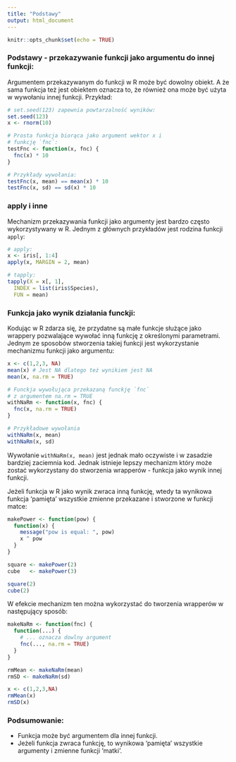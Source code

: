 ```yaml
---
title: "Podstawy"
output: html_document
---
```


```r
knitr::opts_chunk$set(echo = TRUE)
```

### Podstawy - przekazywanie funkcji jako argumentu do innej funkcji:

Argumentem przekazywanym do funkcji w R może być dowolny obiekt. A że sama funkcja też jest obiektem oznacza to, że również ona może być użyta w wywołaniu innej funkcji. Przykład:

```r
# set.seed(123) zapewnia powtarzalność wyników:
set.seed(123)
x <- rnorm(10)

# Prosta funkcja biorąca jako argument wektor x i
# funkcję `fnc`:
testFnc <- function(x, fnc) {
  fnc(x) * 10
}

# Przykłady wywołania:
testFnc(x, mean) == mean(x) * 10
testFnc(x, sd) == sd(x) * 10
```

### apply i inne

Mechanizm przekazywania funkcji jako argumenty jest bardzo często wykorzystywany w R. Jednym z głównych przykładów jest rodzina funkcji `apply`:

```r
# apply:
x <- iris[, 1:4]
apply(x, MARGIN = 2, mean)

# tapply:
tapply(X = x[, 1],
  INDEX = list(iris$Species),
  FUN = mean)

```

### Funkcja jako wynik działania funckji:

Kodując w R zdarza się, że przydatne są małe funkcje służące jako wrappery pozwalające wywołać inną funkcję z określonymi parametrami. Jednym ze sposobów stworzenia takiej funkcji jest wykorzystanie mechanizmu funkcji jako argumentu: 

```r
x <- c(1,2,3, NA)
mean(x) # Jest NA dlatego też wynikiem jest NA
mean(x, na.rm = TRUE)

# Funckja wywołująca przekazaną funckję `fnc`
# z argumentem na.rm = TRUE
withNaRm <- function(x, fnc) {
  fnc(x, na.rm = TRUE)
}

# Przykładowe wywołania
withNaRm(x, mean)
withNaRm(x, sd)
```

Wywołanie `withNaRm(x, mean)` jest jednak mało oczywiste i w zasadzie bardziej zaciemnia kod. Jednak istnieje lepszy mechanizm który może zostać wykorzystany do stworzenia wrapperów - funkcja jako wynik innej funkcji.

Jeżeli funkcja w R jako wynik zwraca inną funkcję, wtedy ta wynikowa funkcja 'pamięta' wszystkie zmienne przekazane i stworzone w funkcji matce:

```r
makePower <- function(pow) {
  function(x) {
    message("pow is equal: ", pow)
    x ^ pow
  }
}

square <- makePower(2)
cube   <- makePower(3)

square(2)
cube(2)
```

W efekcie mechanizm ten można wykorzystać do tworzenia wrapperów w następujący sposób:

```r
makeNaRm <- function(fnc) {
  function(...) {
    # ... oznacza dowlny argument
    fnc(..., na.rm = TRUE)
  }
}

rmMean <- makeNaRm(mean)
rmSD <- makeNaRm(sd)

x <- c(1,2,3,NA)
rmMean(x)
rmSD(x)
```

### Podsumowanie:

- Funkcja może być argumentem dla innej funkcji.
- Jeżeli funkcja zwraca funkcję, to wynikowa 'pamięta' wszystkie argumenty i zmienne funkcji 'matki'.

